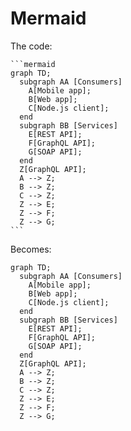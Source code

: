 # Mermaid 

The code:

````
```mermaid
graph TD;
  subgraph AA [Consumers]
    A[Mobile app];
    B[Web app];
    C[Node.js client];
  end
  subgraph BB [Services]
    E[REST API];
    F[GraphQL API];
    G[SOAP API];
  end
  Z[GraphQL API];
  A --> Z;
  B --> Z;
  C --> Z;
  Z --> E;
  Z --> F;
  Z --> G;
```
```` 
Becomes:

```mermaid
graph TD;
  subgraph AA [Consumers]
    A[Mobile app];
    B[Web app];
    C[Node.js client];
  end
  subgraph BB [Services]
    E[REST API];
    F[GraphQL API];
    G[SOAP API];
  end
  Z[GraphQL API];
  A --> Z;
  B --> Z;
  C --> Z;
  Z --> E;
  Z --> F;
  Z --> G;
```

